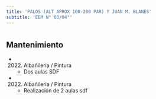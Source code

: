 ```yaml
---
title: 'PALOS (ALT APROX 100-200 PAR) Y JUAN M. BLANES'
subtitle: 'EEM N° 03/04°'
---
```


#


## Mantenimiento

*  (2022) Albañileria / Pintura 
    + Dos aulas SDF

*  (2022) Albañileria / Pintura 
    + Realización de 2 aulas sdf



